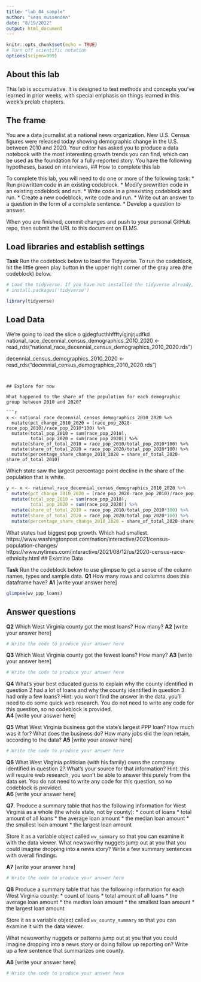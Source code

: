 ```yaml
---
title: "lab_04_sample"
author: "sean mussenden"
date: "8/19/2022"
output: html_document
---
```


```r
knitr::opts_chunk$set(echo = TRUE)
# Turn off scientific notation
options(scipen=999)
```

## About this lab

This lab is accumulative. It is designed to test methods and concepts you've learned in prior weeks, with special emphasis on things learned in this week's prelab chapters.    

## The frame

You are a data journalist at a national news organization. New U.S. Census figures were released today showing demographic change in the U.S. between 2010 and 2020.  Your editor has asked you to produce a data notebook with the most interesting growth trends you can find, which can be used as the foundation for a fully-reported story. You have the following hypotheses, based on interviews, 
## How to complete this lab

To complete this lab, you will need to do one or more of the following task:
* Run prewritten code in an existing codeblock.
* Modify prewritten code in an existing codeblock and run.
* Write code in a preexisting codeblock and run.
* Create a new codeblock, write code and run. 
* Write out an answer to a question in the form of a complete sentence.
* Develop a question to answer.  

When you are finished, commit changes and push to your personal GitHub repo, then submit the URL to this document on ELMS.

## Load libraries and establish settings

**Task** Run the codeblock below to load the Tidyverse. To run the codeblock, hit the little green play button in the upper right corner of the gray area (the codeblock) below.

```r

# Load the tidyverse. If you have not installed the tidyverse already, remove the # from the next line and run it first.  
# install.packages('tidyverse')

library(tidyverse)
```

## Load Data

We're going to load the slice o               gjdegfucthhffftyigjnjrjudfkd
national_race_decennial_census_demographics_2010_2020 <- read_rds("national_race_decennial_census_demographics_2010_2020.rds")


decennial_census_demographics_2010_2020 <- read_rds("decennial_census_demographics_2010_2020.rds")


```


## Explore for now

What happened to the share of the population for each demographic group between 2010 and 2020?

```r



x <- national_race_decennial_census_demographics_2010_2020 %>%
  mutate(pct_change_2010_2020 = (race_pop_2020-race_pop_2010)/race_pop_2010*100) %>%
  mutate(total_pop_2010 = sum(race_pop_2010),
         total_pop_2020 = sum(race_pop_2020)) %>%
  mutate(share_of_total_2010 = race_pop_2010/total_pop_2010*100) %>%
  mutate(share_of_total_2020 = race_pop_2020/total_pop_2020*100) %>%
  mutate(percentage_share_change_2010_2020 = share_of_total_2020-share_of_total_2010)

```

Which state saw the largest percentage point decline in the share of the population that is white. 

```r
y <- x <- national_race_decennial_census_demographics_2010_2020 %>%
  mutate(pct_change_2010_2020 = (race_pop_2020-race_pop_2010)/race_pop_2010*100) %>%
  mutate(total_pop_2010 = sum(race_pop_2010),
         total_pop_2020 = sum(race_pop_2020)) %>%
  mutate(share_of_total_2010 = race_pop_2010/total_pop_2010*100) %>%
  mutate(share_of_total_2020 = race_pop_2020/total_pop_2020*100) %>%
  mutate(percentage_share_change_2010_2020 = share_of_total_2020-share_of_total_2010)

```


What states had biggest pop growth. Which had smallest. 
https://www.washingtonpost.com/nation/interactive/2021/census-population-changes/
https://www.nytimes.com/interactive/2021/08/12/us/2020-census-race-ethnicity.html
## Examine Data

**Task** Run the codeblock below to use glimpse to get a sense of the column names, types and sample data.
**Q1** How many rows and columns does this dataframe have?
**A1** [write your answer here]

```r
glimpse(wv_ppp_loans)
```

## Answer questions

**Q2** Which West Virginia county got the most loans? How many?
**A2** [write your answer here]

```r
# Write the code to produce your answer here

```
**Q3** Which West Virginia county got the fewest loans? How many?
**A3** [write your answer here]

```r
# Write the code to produce your answer here

```
**Q4** What's your best educated guess to explain why the county identified in question 2 had a lot of loans and why the county identified in question 3 had only a few loans? Hint: you won't find the answer in the data, you'll need to do some quick web research. You do not need to write any code for this question, so no codeblock is provided.  
**A4** [write your answer here]


**Q5** What West Virginia business got the state's largest PPP loan? How much was it for? What does the business do? How many jobs did the loan retain, according to the data?
**A5** [write your answer here]

```r
# Write the code to produce your answer here

```

**Q6** What West Virginia politician (with his family) owns the company identified in question 2? What's your source for that information? Hint: this will require web research, you won't be able to answer this purely from the data set.  You do not need to write any code for this question, so no codeblock is provided.  
**A6** [write your answer here]

**Q7**. Produce a summary table that has the following information for West Virginia as a whole (the whole state, not by county):
* count of loans
* total amount of all loans
* the average loan amount
* the median loan amount
* the smallest loan amount
* the largest loan amount

Store it as a variable object called `wv_summary` so that you can examine it with the data viewer. What newsworthy nuggets jump out at you that you could imagine dropping into a news story? Write a few summary sentences with overall findings.

**A7** [write your answer here]
```r
# Write the code to produce your answer here
```

**Q8** Produce a summary table that has the following information for each West Virginia county:
* count of loans
* total amount of all loans
* the average loan amount
* the median loan amount
* the smallest loan amount
* the largest loan amount

Store it as a variable object called `wv_county_summary` so that you can examine it with the data viewer.

What newsworthy nuggets or patterns jump out at you that you could imagine dropping into a news story or doing follow up reporting on? Write up a few sentence that summarizes one county.

**A8** [write your answer here]
```r
# Write the code to produce your answer here
```
